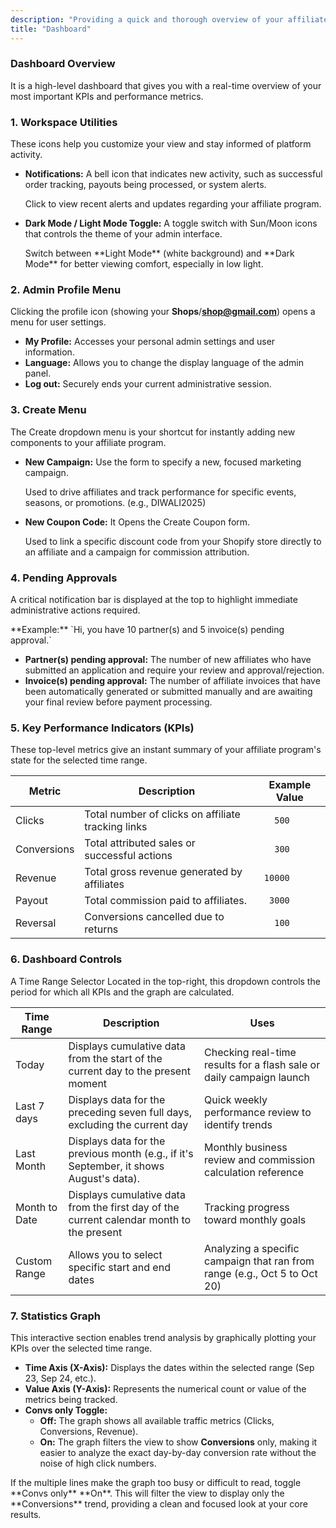 ```yaml
---
description: "Providing a quick and thorough overview of your affiliate program's performance. It is designed for quick assessment of key metrics and recent activity."
title: "Dashboard"
---
```


### Dashboard Overview

It is a high-level dashboard that gives you with a real-time overview of your most important KPIs and performance metrics.

### 1. Workspace Utilities

These icons help you customize your view and stay informed of platform activity.

- **Notifications:** A bell icon that indicates new activity, such as successful order tracking, payouts being processed, or system alerts.

  <Check>
    Click to view recent alerts and updates regarding your affiliate program.
  </Check>
- **Dark Mode / Light Mode Toggle:** A toggle switch with Sun/Moon icons that controls the theme of your admin interface.

  <Check>
    Switch between **Light Mode** (white background) and **Dark Mode** for better viewing comfort, especially in low light.
  </Check>

### 2. Admin Profile Menu

Clicking the profile icon (showing your **Shops**/[**shop@gmail.com**](mailto:ecwidshops@gmail.com)) opens a menu for user settings.

- **My Profile:** Accesses your personal admin settings and user information.
- **Language:** Allows you to change the display language of the admin panel.
- **Log out:** Securely ends your current administrative session.

### 3. Create Menu

The Create dropdown menu is your shortcut for instantly adding new components to your affiliate program.

- **New Campaign:** Use the form to specify a new, focused marketing campaign.

  <Check>
    Used to drive affiliates and track performance for specific events, seasons, or promotions. (e.g., DIWALI2025)
  </Check>
- **New Coupon Code:** It Opens the Create Coupon form.

  <Check>
    Used to link a specific discount code from your Shopify store directly to an affiliate and a campaign for commission attribution.
  </Check>

### 4. Pending Approvals

A critical notification bar is displayed at the top to highlight immediate administrative actions required.

<Check>
  **Example:** `Hi, you have 10 partner(s) and 5 invoice(s) pending approval.`
</Check>

- **Partner(s) pending approval:** The number of new affiliates who have submitted an application and require your review and approval/rejection.
- **Invoice(s) pending approval:** The number of affiliate invoices that have been automatically generated or submitted manually and are awaiting your final review before payment processing.

### 5. Key Performance Indicators (KPIs)

These top-level metrics give an instant summary of your affiliate program's state for the selected time range.

| Metric      | Description                                        | Example Value |
| ----------- | -------------------------------------------------- | ------------- |
| Clicks      | Total number of clicks on affiliate tracking links | `   500`      |
| Conversions | Total attributed sales or successful actions       | `   300`      |
| Revenue     | Total gross revenue generated by affiliates        | ` 10000`      |
| Payout      | Total commission paid to affiliates.               | `  3000`      |
| Reversal    | Conversions cancelled due to returns               | `   100`      |

### 6. Dashboard Controls

A Time Range Selector Located in the top-right, this dropdown controls the period for which all KPIs and the graph are calculated.

| Time Range    | Description                                                                              | Uses                                                                      |
| ------------- | ---------------------------------------------------------------------------------------- | ------------------------------------------------------------------------- |
| Today         | Displays cumulative data from the start of the current day to the present moment         | Checking real-time results for a flash sale or daily campaign launch      |
| Last 7 days   | Displays data for the preceding seven full days, excluding the current day               | Quick weekly performance review to identify trends                        |
| Last Month    | Displays data for the previous month (e.g., if it's September, it shows August's data).  | Monthly business review and commission calculation reference              |
| Month to Date | Displays cumulative data from the first day of the current calendar month to the present | Tracking progress toward monthly goals                                    |
| Custom Range  | Allows you to select specific start and end dates                                        | Analyzing a specific campaign that ran from range (e.g., Oct 5 to Oct 20) |

### 7. Statistics Graph

This interactive section enables trend analysis by graphically plotting your KPIs over the selected time range.

- **Time Axis (X-Axis):** Displays the dates within the selected range (Sep 23, Sep 24, etc.).
- **Value Axis (Y-Axis):** Represents the numerical count or value of the metrics being tracked.
- **Convs only Toggle:**
  - **Off:** The graph shows all available traffic metrics (Clicks, Conversions, Revenue).
  - **On:** The graph filters the view to show **Conversions** only, making it easier to analyze the exact day-by-day conversion rate without the noise of high click numbers.

<Check>
  If the multiple lines make the graph too busy or difficult to read, toggle **Convs only** **On**. This will filter the view to display only the **Conversions** trend, providing a clean and focused look at your core results.
</Check>